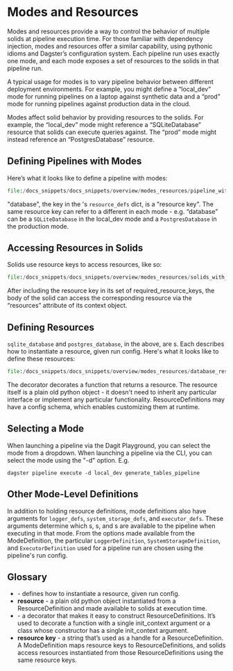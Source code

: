 
<DynamicMetaTags
  title="Modes and Resources | Dagster"
  description="Modes and resources provide a way to control the behavior of multiple solids at pipeline execution time. "
/>

# Modes and Resources

Modes and resources provide a way to control the behavior of multiple solids at pipeline execution time. For those familiar with dependency injection, modes and resources offer a similar capability, using pythonic idioms and Dagster’s configuration system. Each pipeline run uses exactly one mode, and each mode exposes a set of resources to the solids in that pipeline run.

A typical usage for modes is to vary pipeline behavior between different deployment environments. For example, you might define a “local_dev” mode for running pipelines on a laptop against synthetic data and a “prod” mode for running pipelines against production data in the cloud.

Modes affect solid behavior by providing resources to the solids. For example, the “local_dev” mode might reference a “SQLiteDatabase” resource that solids can execute queries against. The “prod” mode might instead reference an “PostgresDatabase” resource.

## Defining Pipelines with Modes

Here’s what it looks like to define a pipeline with modes:

```python literalinclude caption=pipeline_with_modes.py
file:/docs_snippets/docs_snippets/overview/modes_resources/pipeline_with_modes.py
```

"database", the key in the <PyObject module="dagster" object="ModeDefinition" displayText="ModeDefinition" />'s `resource_defs` dict, is a "resource key". The same resource key can refer to a different <PyObject module="dagster" object="ResourceDefinition" displayText="ResourceDefinition" /> in each mode - e.g. “database” can be a `SQLiteDatabase` in the local_dev mode and a `PostgresDatabase` in the production mode.

## Accessing Resources in Solids

Solids use resource keys to access resources, like so:

```python literalinclude caption=solids_with_resources.py
file:/docs_snippets/docs_snippets/overview/modes_resources/solids_with_resources.py
```

After including the resource key in its set of required_resource_keys, the body of the solid can access the corresponding resource via the “resources” attribute of its context object.

## Defining Resources

`sqlite_database` and `postgres_database`, in the <PyObject module="dagster" object="ModeDefinition" displayText="ModeDefinition" /> above, are <PyObject module="dagster" object="ResourceDefinition" displayText="ResourceDefinition" />s. Each describes how to instantiate a resource, given run config. Here's what it looks like to define these resources:

```python literalinclude caption=database_resources.py
file:/docs_snippets/docs_snippets/overview/modes_resources/database_resources.py
```

The <PyObject module="dagster" object="resource" displayText="@resource" /> decorator decorates a function that returns a resource. The resource itself is a plain old python object - it doesn't need to inherit any particular interface or implement any particular functionality. ResourceDefinitions may have a config schema, which enables customizing them at runtime.

## Selecting a Mode

When launching a pipeline via the Dagit Playground, you can select the mode from a dropdown. When launching a pipeline via the CLI, you can select the mode using the "-d" option. E.g.

<!-- TODO: add a screenshot -->

```
dagster pipeline execute -d local_dev generate_tables_pipeline
```

## Other Mode-Level Definitions

In addition to holding resource definitions, mode definitions also have arguments for `logger_defs`, `system_storage_defs`, and `executor_defs`. These arguments determine which <PyObject module="dagster" object="LoggerDefinition" displayText="LoggerDefinition" />s, <PyObject module="dagster" object="SystemStorageDefinition" displayText="SystemStorageDefinition" />s, and <PyObject module="dagster" object="ExecutorDefinition" displayText="ExecutorDefinition" />s are available to the pipeline when executing in that mode. From the options made available from the ModeDefinition, the particular `LoggerDefinition`, `SystemStorageDefinition`, and `ExecutorDefinition` used for a pipeline run are chosen using the pipeline's run config.

## Glossary

- <PyObject
    module="dagster"
    object="ResourceDefinition"
    displayText="ResourceDefinition"
  /> - defines how to instantiate a resource, given run config.
- **resource** - a plain old python object instantiated from a ResourceDefinition and made available to solids at execution time.
- <PyObject module="dagster" object="resource" displayText="@resource" /> - a decorator
  that makes it easy to construct ResourceDefinitions. It’s used to decorate a function
  with a single init_context argument or a class whose constructor has a single init_context
  argument.
- **resource key** - a string that’s used as a handle for a ResourceDefinition. A ModeDefinition maps resource keys to ResourceDefinitions, and solids access resources instantiated from those ResourceDefinitions using the same resource keys.
